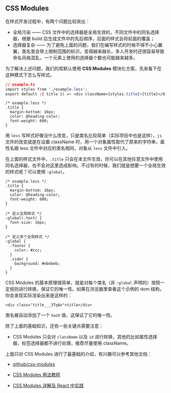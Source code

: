 
<Meta id="css-modules" title="页面开发/CSS Modules" />



## CSS Modules

在样式开发过程中，有两个问题比较突出：

* 全局污染 —— CSS 文件中的选择器是全局生效的，不同文件中的同名选择器，根据 build 后生成文件中的先后顺序，后面的样式会将前面的覆盖；
* 选择器复杂 —— 为了避免上面的问题，我们在编写样式的时候不得不小心翼翼，类名里会带上限制范围的标识，变得越来越长，多人开发时还很容易导致命名风格混乱，一个元素上使用的选择器个数也可能越来越多。


为了解决上述问题，我们的库默认使用 **CSS Modules** 模块化方案，先来看下在这种模式下怎么写样式。


```css
// example.ts
import styles from './example.less';
export default ({ title }) => <div className={styles.title}>{title}</div>;
```

```
/* example.less */
.title {
  margin-bottom: 16px;
  color: @heading-color;
  font-weight: 600;
}
```

用 `less` 写样式好像没什么改变，只是类名比较简单（实际项目中也是这样），`js` 文件的改变就是在设置 className 时，用一个对象属性取代了原来的字符串，属性名跟 less 文件中对应的类名相同，对象从 `less` 文件中引入。


在上面的样式文件中，`.title` 只会在本文件生效，你可以在其他任意文件中使用同名选择器，也不会对这里造成影响。不过有的时候，我们就是想要一个全局生效的样式呢？可以使用 `:global`。

```
/* example.less */
.title {
  margin-bottom: 16px;
  color: @heading-color;
  font-weight: 600;
}

/* 定义全局样式 */
:global(.text) {
  font-size: 16px;
}

/* 定义多个全局样式 */
:global {
  .footer {
    color: #ccc;
  }
  .sider {
    background: #ebebeb;
  }
}
```


CSS Modules 的基本原理很简单，就是对每个类名（非 `:global` 声明的）按照一定规则进行转换，保证它的唯一性。如果在浏览器里查看这个示例的 dom 结构，你会发现实际渲染出来是这样的：

```
<div class="title___3TqAx">title</div>
```

类名被自动添加了一个 `hash` 值，这保证了它的唯一性。

除了上面的基础知识，还有一些关键点需要注意：

* CSS Modules 只会对 `className` 以及 `id` 进行转换，其他的比如属性选择器，标签选择器都不进行处理，推荐尽量使用 className。

上面只对 CSS Modules 进行了最基础的介绍，有兴趣可以参考其他文档：


* [github/css-modules](https://github.com/css-modules/css-modules)

* [CSS Modules 用法教程](http://www.ruanyifeng.com/blog/2016/06/css_modules.html)

* [CSS Modules 详解及 React 中实践](https://github.com/camsong/blog/issues/5)
